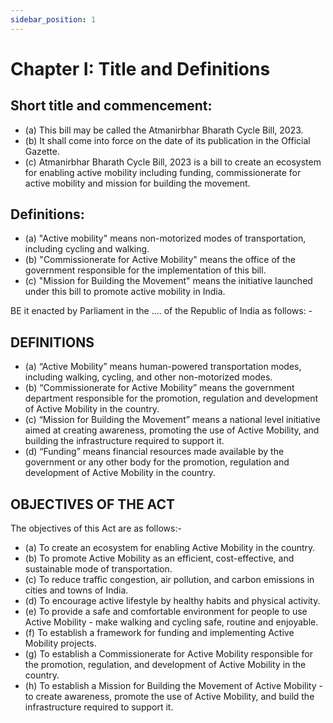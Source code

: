 ```yaml
---
sidebar_position: 1
---
```

# Chapter I: Title and Definitions

## Short title and commencement:
- (a) This bill may be called the Atmanirbhar Bharath Cycle Bill, 2023.
- (b) It shall come into force on the date of its publication in the Official Gazette.
- (c) Atmanirbhar Bharath Cycle Bill, 2023 is a bill to create an ecosystem for enabling active mobility including funding, commissionerate for active mobility and mission for building the movement.


## Definitions:
- (a) "Active mobility" means non-motorized modes of transportation, including cycling and walking.
- (b) "Commissionerate for Active Mobility" means the office of the government responsible for the implementation of this bill.
- (c) "Mission for Building the Movement" means the initiative launched under this bill to promote active mobility in India.


BE it enacted by Parliament in the .... of the Republic of India as follows: -

 

## DEFINITIONS 
- (a) “Active Mobility” means human-powered transportation modes, including walking, cycling, and other non-motorized modes.
- (b) “Commissionerate for Active Mobility” means the government department responsible for the promotion, regulation and development of Active Mobility in the country.
- (c) “Mission for Building the Movement” means a national level initiative aimed at creating awareness, promoting the use of Active Mobility, and building the infrastructure required to support it.
- (d) “Funding” means financial resources made available by the government or any other body for the promotion, regulation and development of Active Mobility in the country.
 
## OBJECTIVES OF THE ACT
The objectives of this Act are as follows:-

- (a) To create an ecosystem for enabling Active Mobility in the country.
- (b) To promote Active Mobility as an efficient, cost-effective, and sustainable mode of transportation.
- (c) To reduce traffic congestion, air pollution, and carbon emissions in cities and towns of India.
- (d) To encourage active lifestyle by healthy habits and physical activity.
- (e) To provide a safe and comfortable environment for people to use Active Mobility -  make walking and cycling safe, routine and enjoyable.
- (f) To establish a framework for funding and implementing Active Mobility projects.
- (g) To establish a Commissionerate for Active Mobility responsible for the promotion, regulation, and development of Active Mobility in the country.
- (h) To establish a Mission for Building the Movement of Active Mobility - to create awareness, promote the use of Active Mobility, and build the infrastructure required to support it.
